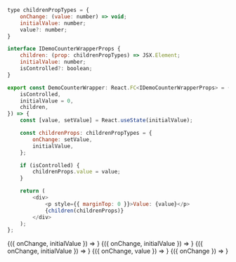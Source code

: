 
```javascript collapse=Код DemoCounterWrapper
type childrenPropTypes = {
    onChange: (value: number) => void;
    initialValue: number;
    value?: number;
}

interface IDemoCounterWrapperProps {
    children: (prop: childrenPropTypes) => JSX.Element;
    initialValue: number;
    isControlled?: boolean;
}

export const DemoCounterWrapper: React.FC<IDemoCounterWrapperProps> = ({
    isControlled,
    initialValue = 0,
    children,
}) => {
    const [value, setValue] = React.useState(initialValue);

    const childrenProps: childrenPropTypes = {
        onChange: setValue,
        initialValue,
    };

    if (isControlled) {
        childrenProps.value = value;
    }

    return (
        <div>
            <p style={{ marginTop: 0 }}>Value: {value}</p>
            {children(childrenProps)}
        </div>
    );
};
```

<Playground style={flexStyle}>
    <DemoCounterWrapper initialValue={3}>
        {({ onChange, initialValue }) =>
            <Counter
                initialValue={initialValue}
                onChange={onChange}
                min={3}
                max={33}
            />
        }
    </DemoCounterWrapper>
    <DemoCounterWrapper initialValue={18}>
        {({ onChange, initialValue }) =>
            <Counter
                initialValue={initialValue}
                onChange={onChange}
                min={3}
                max={33}
            />
        }
    </DemoCounterWrapper>
    <DemoCounterWrapper initialValue={33}>
        {({ onChange, initialValue }) =>
            <Counter
                initialValue={initialValue}
                onChange={onChange}
                min={3}
                max={33}
            />
        }
    </DemoCounterWrapper>
    <DemoCounterWrapper isControlled initialValue={5}>
        {({ onChange, value }) =>
            <Counter
                isControlled
                value={value}
                onChange={onChange}
            />
        }
    </DemoCounterWrapper>
    <DemoCounterWrapper>
        {({ onChange }) =>
            <Counter
                onChange={onChange}
                isDisabled
            />
        }
    </DemoCounterWrapper>
</Playground>
